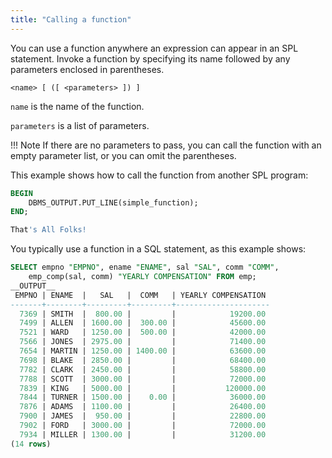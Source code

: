 ```yaml
---
title: "Calling a function"
---
```


<div id="calling_a_function" class="registered_link"></div>

You can use a function anywhere an expression can appear in an SPL statement. Invoke a function by specifying its name followed by any parameters enclosed in parentheses.

```text
<name> [ ([ <parameters> ]) ]
```

`name` is the name of the function. 

`parameters` is a list of parameters.

!!! Note
    If there are no parameters to pass, you can call the function with an empty parameter list, or you can omit the parentheses.

This example shows how to call the function from another SPL program:

```sql
BEGIN
    DBMS_OUTPUT.PUT_LINE(simple_function);
END;

That's All Folks!
```

You typically use a function in a SQL statement, as this example shows:

```sql
SELECT empno "EMPNO", ename "ENAME", sal "SAL", comm "COMM",
    emp_comp(sal, comm) "YEARLY COMPENSATION" FROM emp;
__OUTPUT__
 EMPNO | ENAME  |   SAL   |  COMM   | YEARLY COMPENSATION
-------+--------+---------+---------+---------------------
  7369 | SMITH  |  800.00 |         |            19200.00
  7499 | ALLEN  | 1600.00 |  300.00 |            45600.00
  7521 | WARD   | 1250.00 |  500.00 |            42000.00
  7566 | JONES  | 2975.00 |         |            71400.00
  7654 | MARTIN | 1250.00 | 1400.00 |            63600.00
  7698 | BLAKE  | 2850.00 |         |            68400.00
  7782 | CLARK  | 2450.00 |         |            58800.00
  7788 | SCOTT  | 3000.00 |         |            72000.00
  7839 | KING   | 5000.00 |         |           120000.00
  7844 | TURNER | 1500.00 |    0.00 |            36000.00
  7876 | ADAMS  | 1100.00 |         |            26400.00
  7900 | JAMES  |  950.00 |         |            22800.00
  7902 | FORD   | 3000.00 |         |            72000.00
  7934 | MILLER | 1300.00 |         |            31200.00
(14 rows)
```
